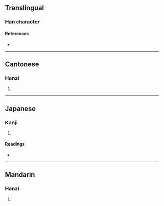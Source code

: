 {{character info}}
==Translingual==

===Han character===
{{Han char|rn=46|rad=山|as=09|sn=12|four=26727|canj=UAPV|ids=⿰山曷}}

====References====
* {{Han ref|kx=0316.270|dkj=08291|dj=0617.050|hdz=10786.040|uh=5D51|ud=23889|bh=D8E0|bd=55520}}

----

==Cantonese==

===Hanzi===
{{yue-hanzi|jyut=[[hot3]], [[kit3]]|y=hot3, kit3}}

# {{rfdef|yue|sort=山09}}

----

==Japanese==

===Kanji===
{{ja-kanji|grade=|rs=山09}}

# {{rfdef|ja|sort=山09}}

====Readings====
* {{ja-readings|on=[[けつ]] (ketsu), [[げち]] (gechi), [[かつ]] (katsu), [[かち]] (kachi)|kun=[[そびえる]] (sobieru), [[いしぶみ]] (ishibumi)}}

----

==Mandarin==

===Hanzi===
{{cmn-hanzi|pin=[[kě]] ([[ke3]])|wg=k'o<sup>3</sup>}}

# {{rfdef|cmn|sort=山09}}